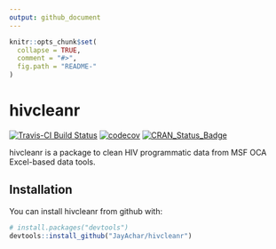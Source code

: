 ```yaml
---
output: github_document
---
```


<!-- README.md is generated from README.Rmd. Please edit that file -->

```r
knitr::opts_chunk$set(
  collapse = TRUE,
  comment = "#>",
  fig.path = "README-"
)
```

# hivcleanr

[![Travis-CI Build Status](https://travis-ci.org/JayAchar/hivcleanr.svg?branch=master)](https://travis-ci.org/JayAchar/hivcleanr) [![codecov](https://codecov.io/gh/JayAchar/hivcleanr/branch/master/graph/badge.svg)](https://codecov.io/gh/JayAchar/hivcleanr)
[![CRAN_Status_Badge](http://www.r-pkg.org/badges/version/hivcleanr)](https://cran.r-project.org/package=hivcleanr)

hivcleanr is a package to clean HIV programmatic data from MSF OCA Excel-based data tools.

## Installation

You can install hivcleanr from github with:

```r
# install.packages("devtools")
devtools::install_github("JayAchar/hivcleanr")
```
